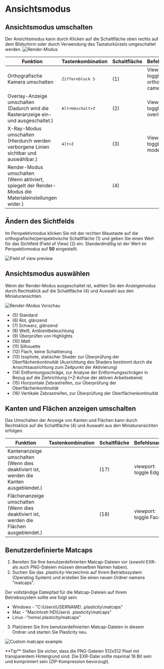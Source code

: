 
# Ansichtsmodus

## Ansichtsmodus umschalten

Der Ansichtsmodus kann durch Klicken auf die Schaltfläche oben rechts auf dem Bildschirm oder durch Verwendung des Tastaturkürzels umgeschaltet werden.
![Render-Modus](/img/render-mode.png)

| Funktion                                                                                                 | Tastenkombination             | Schaltfläche | Befehlsname                          |
| -------------------------------------------------------------------------------------------------------- | ----------------------------- | ------------ | ------------------------------------ |
| Orthografische Kamera umschalten                                                                         | <kbd>Ziffernblock  5</kbd>             | (1)          | Viewport: toggle orthographic camera |
| Overlay-Anzeige umschalten<br/>(Dadurch wird die Rasteranzeige ein- und ausgeschaltet.)                  | <kbd>Alt+Umschalt+Z</kbd> | (2)          | Viewport: toggle overlays            |
| X-Ray-Modus umschalten<br/>(Hierdurch werden verborgene Linien sichtbar und auswählbar.)                 | <kbd>Alt+Z</kbd>            | (3)          | Viewport: toggle xray mode           |
| Render-Modus umschalten<br/>(Wenn aktiviert, spiegelt der Render-Modus die Materialeinstellungen wider.) |                               | (4)          |                                      |

## Ändern des Sichtfelds 

Im Perspektivmodus klicken Sie mit der rechten Maustaste auf die orthografische/perspektivische Schaltfläche (1) und geben Sie einen Wert für das Sichtfeld (Field of View) (2) ein. Standardmäßig ist der Wert im Perspektivmodus auf **50** eingestellt. 

![Field of view preview](/img/field-of-view.png)

## Ansichtsmodus auswählen

Wenn der Render-Modus ausgeschaltet ist, wählen Sie den Anzeigemodus durch Rechtsklick auf die Schaltfläche (4) und Auswahl aus den Miniaturansichten.

![Render-Modus Vorschau](/img/render-mode-preview.png)

- (5) Standard
- (6) Rot, glänzend
- (7) Schwarz, glänzend
- (8) Weiß, Ambientbeleuchtung
- (9) Überprüfen von Highlights
- (10) Matt
- (11) Silhouette
- (12) Flach, keine Schattierung
- (13) Isophote, statischer Shader zur Überprüfung der Oberflächenkontinuität (Ausrichtung des Shaders bestimmt durch die Ansichtsausrichtung zum Zeitpunkt der Aktivierung)
- (14) Entformungsschräge, zur Analyse der Entformungsschrägen in Bezug auf die Ziehrichtung (+Z-Achse der aktiven Arbeitsebene)
- (15) Horizontale Zebrastreifen, zur Überprüfung der Oberflächenkontinuität
- (16) Vertikale Zebrastreifen, zur Überprüfung der Oberflächenkontinuität

## Kanten und Flächen anzeigen umschalten

Das Umschalten der Anzeige von Kanten und Flächen kann durch Rechtsklick auf die Schaltfläche (4) und Auswahl aus den Miniaturansichten erfolgen.

| Funktion                                                                                     | Tastenkombination | Schaltfläche | Befehlsname            |
| -------------------------------------------------------------------------------------------- | ----------------- | ------------ | ---------------------- |
| Kantenanzeige umschalten<br />(Wenn dies deaktiviert ist, werden die Kanten ausgeblendet.)   |                   | (17)         | viewport: toggle Edges |
| Flächenanzeige umschalten<br />(Wenn dies deaktiviert ist, werden die Flächen ausgeblendet.) |                   | (18)         | viewport: toggle Faces |

## Benutzerdefinierte Matcaps

1. Bereiten Sie Ihre benutzerdefinierten Matcap-Dateien vor (sowohl EXR- als auch PNG-Dateien müssen denselben Namen haben).
2. Suchen Sie das .plasticity-Verzeichnis auf Ihrem Betriebssystem (Operating System) und erstellen Sie einen neuen Ordner namens "matcaps".

Der vollständige Dateipfad für die Matcap-Dateien auf Ihrem Betriebssystem sollte wie folgt sein:

- Windows - "C:\Users\USERNAME\ .plasticity\matcaps"
- Mac - "Macintosh HD\Users\ .plasticity\matcaps"
- Linux -"home/.plasticity/matcaps"

3. Platzieren Sie Ihre benutzerdefinierten Matcap-Dateien in diesem Ordner und starten Sie Plasticity neu.

![Custom matcaps example](/img/custom-matcaps-example-de.png)

<Callout type="info" emoji="💡">
**Tip**
   Stellen Sie sicher, dass die PNG-Dateien 512x512 Pixel mit transparentem Hintergrund sind. Die EXR-Datei sollte maximal 16 Bit sein und komprimiert sein (ZIP-Kompression bevorzugt). 
</Callout>